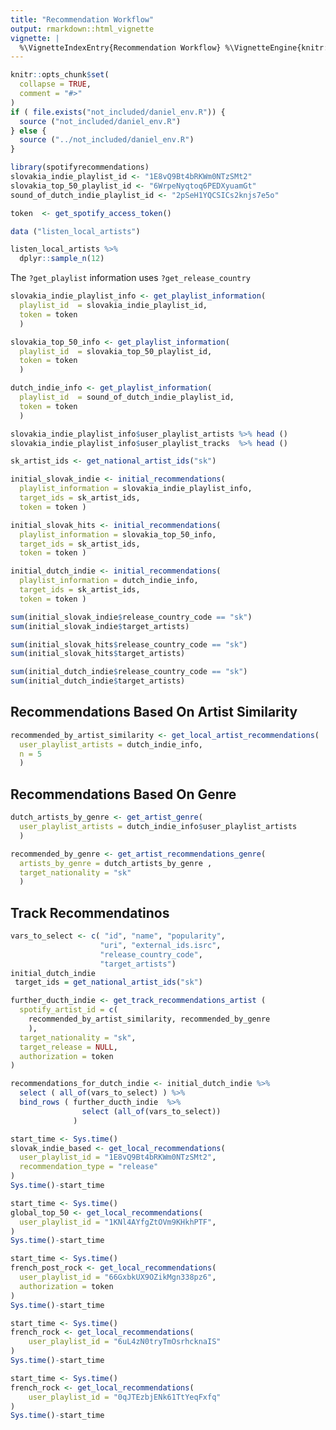 ```yaml
---
title: "Recommendation Workflow"
output: rmarkdown::html_vignette
vignette: |
  %\VignetteIndexEntry{Recommendation Workflow} %\VignetteEngine{knitr::rmarkdown} %\VignetteEncoding{UTF-8}
---
```


```r
knitr::opts_chunk$set(
  collapse = TRUE,
  comment = "#>"
)
if ( file.exists("not_included/daniel_env.R")) {
  source ("not_included/daniel_env.R")
} else {
  source ("../not_included/daniel_env.R")
}

```

```r
library(spotifyrecommendations)
slovakia_indie_playlist_id <- "1E8vQ9Bt4bRKWm0NTzSMt2"
slovakia_top_50_playlist_id <- "6WrpeNyqtoq6PEDXyuamGt"
sound_of_dutch_indie_playlist_id <- "2pSeH1YQCSICs2knjs7e5o"

token  <- get_spotify_access_token()
```


```r
data ("listen_local_artists")

listen_local_artists %>%
  dplyr::sample_n(12)
```

The `?get_playlist` information uses `?get_release_country`

```r

slovakia_indie_playlist_info <- get_playlist_information(
  playlist_id  = slovakia_indie_playlist_id, 
  token = token
  )

slovakia_top_50_info <- get_playlist_information(
  playlist_id  = slovakia_top_50_playlist_id, 
  token = token
  )

dutch_indie_info <- get_playlist_information(
  playlist_id  = sound_of_dutch_indie_playlist_id, 
  token = token
  )

slovakia_indie_playlist_info$user_playlist_artists %>% head ()
slovakia_indie_playlist_info$user_playlist_tracks  %>% head ()
```


```r

sk_artist_ids <- get_national_artist_ids("sk")

initial_slovak_indie <- initial_recommendations(
  playlist_information = slovakia_indie_playlist_info, 
  target_ids = sk_artist_ids, 
  token = token )

initial_slovak_hits <- initial_recommendations(
  playlist_information = slovakia_top_50_info, 
  target_ids = sk_artist_ids, 
  token = token )

initial_dutch_indie <- initial_recommendations(
  playlist_information = dutch_indie_info, 
  target_ids = sk_artist_ids, 
  token = token )


```


```r
sum(initial_slovak_indie$release_country_code == "sk")
sum(initial_slovak_indie$target_artists)
```



```r
sum(initial_slovak_hits$release_country_code == "sk")
sum(initial_slovak_hits$target_artists)
```



```r
sum(initial_dutch_indie$release_country_code == "sk")
sum(initial_dutch_indie$target_artists)
```

## Recommendations Based On Artist Similarity

```r
recommended_by_artist_similarity <- get_local_artist_recommendations(
  user_playlist_artists = dutch_indie_info, 
  n = 5
  )
```

## Recommendations Based On Genre

```r

dutch_artists_by_genre <- get_artist_genre(
  user_playlist_artists = dutch_indie_info$user_playlist_artists
  )

recommended_by_genre <- get_artist_recommendations_genre(
  artists_by_genre = dutch_artists_by_genre , 
  target_nationality = "sk"
  )
```


## Track Recommendatinos

```r
vars_to_select <- c( "id", "name", "popularity", 
                    "uri", "external_ids.isrc",
                    "release_country_code", 
                    "target_artists")
initial_dutch_indie
 target_ids = get_national_artist_ids("sk")

further_ducth_indie <- get_track_recommendations_artist (
  spotify_artist_id = c(
    recommended_by_artist_similarity, recommended_by_genre
    ), 
  target_nationality = "sk", 
  target_release = NULL, 
  authorization = token
)

recommendations_for_dutch_indie <- initial_dutch_indie %>%
  select ( all_of(vars_to_select) ) %>% 
  bind_rows ( further_ducth_indie  %>%
                select (all_of(vars_to_select))
              )
```
```r
start_time <- Sys.time()
slovak_indie_based <- get_local_recommendations(
  user_playlist_id = "1E8vQ9Bt4bRKWm0NTzSMt2",
  recommendation_type = "release"
)
Sys.time()-start_time
```


```r
start_time <- Sys.time()
global_top_50 <- get_local_recommendations(
  user_playlist_id = "1KNl4AYfgZtOVm9KHkhPTF",
)
Sys.time()-start_time
```


```r
start_time <- Sys.time()
french_post_rock <- get_local_recommendations(
  user_playlist_id = "66GxbkUX9OZikMgn338pz6", 
  authorization = token 
)
Sys.time()-start_time
```

```r
start_time <- Sys.time()
french_rock <- get_local_recommendations(
    user_playlist_id = "6uL4zN0tryTmOsrhcknaIS"
)
Sys.time()-start_time
```


```r
start_time <- Sys.time()
french_rock <- get_local_recommendations(
    user_playlist_id = "0qJTEzbjENk61TtYeqFxfq"
)
Sys.time()-start_time
```
